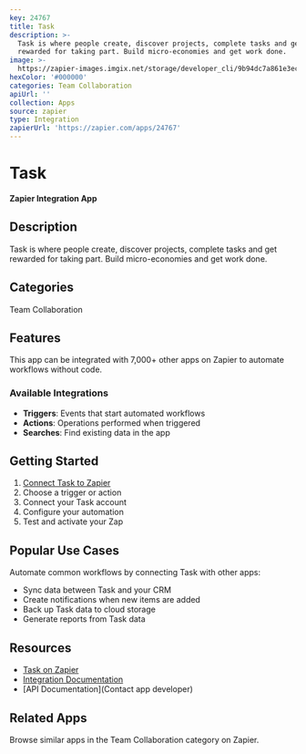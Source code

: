 ```yaml
---
key: 24767
title: Task
description: >-
  Task is where people create, discover projects, complete tasks and get
  rewarded for taking part. Build micro-economies and get work done.
image: >-
  https://zapier-images.imgix.net/storage/developer_cli/9b94dc7a861e3ecac8bec623b30d7e81.png?auto=format%2Ccompress&ixlib=python-3.0.0&q=50
hexColor: '#000000'
categories: Team Collaboration
apiUrl: ''
collection: Apps
source: zapier
type: Integration
zapierUrl: 'https://zapier.com/apps/24767'
---
```

# Task

**Zapier Integration App**

## Description

Task is where people create, discover projects, complete tasks and get rewarded for taking part. Build micro-economies and get work done.

## Categories

Team Collaboration

## Features

This app can be integrated with 7,000+ other apps on Zapier to automate workflows without code.

### Available Integrations

- **Triggers**: Events that start automated workflows
- **Actions**: Operations performed when triggered
- **Searches**: Find existing data in the app

## Getting Started

1. [Connect Task to Zapier](https://zapier.com/apps/24767)
2. Choose a trigger or action
3. Connect your Task account
4. Configure your automation
5. Test and activate your Zap

## Popular Use Cases

Automate common workflows by connecting Task with other apps:

- Sync data between Task and your CRM
- Create notifications when new items are added
- Back up Task data to cloud storage
- Generate reports from Task data

## Resources

- [Task on Zapier](https://zapier.com/apps/24767)
- [Integration Documentation](https://zapier.com/apps/24767/integrations)
- [API Documentation](Contact app developer)

## Related Apps

Browse similar apps in the Team Collaboration category on Zapier.
